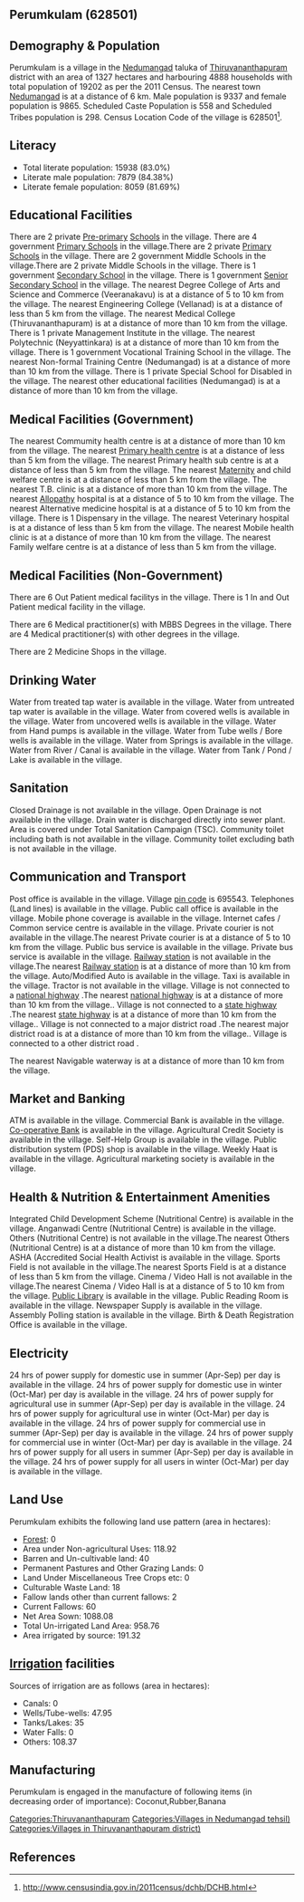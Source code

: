 {{Infobox settlement
| name=Perumkulam
| native_name=
| native_name_lang=
| other_name=
| nickname=
| settlement_type=Village
| image_skyline=
| image_alt=
| image_caption=
| pushpin_map=India Kerala
| pushpin_label_position=right
| pushpin_map_alt=
| pushpin_map_caption=Location in Kerala, India
| latd=
| latm=
| lats=
| latNS=
| longd=
| longm=
| longs=
| longEW=
| coordinates_display=inline,title
| subdivision_type=Country
| subdivision_name={{flag|India}}
| subdivision_type1=[[States and territories of India|State]]
| subdivision_name1=Kerala 
| subdivision_type2=[[List of districts of India|District]]
| subdivision_name2=Thiruvananthapuram
| subdivision_type3=Tahsil
| subdivision_name3=Nedumangad
| website=
| established_title=<!-- Established -->
| established_date=
| founder=
| named_for=
| government_type=
| governing_body=
| unit_pref=Metric=
| area_footnotes=
| area_rank=
| area_total_km2=13.27
| elevation_footnotes=
| elevation_m=
| population_total=19202
| population_as_of=2011
| population_rank=
| population_density_km2=1447
| population_demonym=
| population_footnotes=
| demographics_type1=Languages
| demographics1_title1=Official
| demographics1_info1=[[Malayalam language|Malayalam]]
| timezone1=[[Indian Standard Time|IST]]
| utc_offset1==+5:30
| postal_code_type=[[Postal Index Number|PIN]]
| postal_code=695543
| area_code_type=Telephone code
| area_code=
| registration_plate=
| blank1_name_sec1=Nearest city
| blank1_info_sec1=[[Nedumangad]]
| blank2_name_sec1=[[Human sex ratio|Sex ratio]]
| blank2_info_sec1=1056 [[male|♂]]/[[female|♀]]
| blank3_name_sec1=Literacy
| blank3_info_sec1=83.0%
| blank1_name_sec2=[[2011 Census of India|2011 census]] code
| blank1_info_sec2=628501
| footnotes=
}}

== Perumkulam (628501) ==

== Demography & Population ==

Perumkulam is a village in the [[Nedumangad]] taluka of [[Thiruvananthapuram]] district with an area of 1327 hectares and harbouring 4888 households with total population of 19202 as per the 2011 Census. The nearest town [[Nedumangad]] is at a distance of 6 km. Male population is 9337 and female population is 9865. Scheduled Caste Population is 558 and Scheduled Tribes population is 298. Census Location Code of the village is 628501<ref>http://www.censusindia.gov.in/2011census/dchb/DCHB.html</ref>.


== Literacy ==  
* Total literate population: 15938 (83.0%)
* Literate male population: 7879 (84.38%)
* Literate female population: 8059 (81.69%)


== Educational Facilities ==  
There are 2 private [[Pre-primary]] [[School]]s in the village.
There are 4 government [[Primary School]]s in the village.There are 2 private [[Primary School]]s in the village.
There are 2 government Middle Schools in the village.There are 2 private Middle Schools in the village.
There is 1 government [[Secondary School]] in the village.
There is 1 government [[Senior Secondary School]] in the village.
The nearest Degree College of Arts and Science and Commerce (Veeranakavu) is at a distance of 5 to 10 km from the village.
The nearest Engineering College (Vellanad) is at a distance of less than 5 km from the village.
The nearest Medical College (Thiruvananthapuram) is at a distance of more than 10 km from the village.
There is 1 private Management Institute in the village.
The nearest Polytechnic (Neyyattinkara) is at a distance of more than 10 km from the village.
There is 1 government Vocational Training School in the village.
The nearest Non-formal Training Centre (Nedumangad) is at a distance of more than 10 km from the village.
There is 1 private Special School for Disabled in the village.
The nearest other educational facilities (Nedumangad) is at a distance of more than 10 km from the village.


== Medical Facilities (Government) ==
The nearest Commumity health centre is at a distance of more than 10 km from the village.
The nearest [[Primary health centre]] is at a distance of less than 5 km from the village.
The nearest Primary health sub centre is at a distance of less than 5 km from the village.
The nearest [[Maternity]] and child welfare centre is at a distance of less than 5 km from the village.
The nearest T.B. clinic is at a distance of more than 10 km from the village.
The nearest [[Allopathy]] hospital is at a distance of 5 to 10 km from the village.
The nearest Alternative medicine hospital is at a distance of 5 to 10 km from the village.
There is 1 Dispensary in the village.
The nearest Veterinary hospital is at a distance of less than 5 km from the village.
The nearest Mobile health clinic is at a distance of more than 10 km from the village.
The nearest Family welfare centre is at a distance of less than 5 km from the village.


== Medical Facilities (Non-Government) ==
There are 6 Out Patient medical facilitys in the village.
There is 1 In and Out Patient medical facility in the village.

There are 6 Medical practitioner(s) with MBBS Degrees in the village.
There are 4 Medical practitioner(s) with other degrees in the village.


There are 2 Medicine Shops in the village.



== Drinking Water ==
Water from treated tap water is available in the village.
Water from untreated tap water is available in the village.
Water from covered wells is available in the village.
Water from uncovered wells is available in the village.
Water from Hand pumps is available in the village.
Water from Tube wells / Bore wells is available in the village.
Water from Springs is available in the village.
Water from River / Canal is available in the village.
Water from Tank / Pond / Lake is available in the village.


== Sanitation ==
Closed Drainage is not available in the village.
Open Drainage is not available in the village.
Drain water is discharged directly into sewer plant.
Area is covered under Total Sanitation Campaign (TSC).
Community toilet including bath is not available in the village.
Community toilet excluding bath is not available in the village.


== Communication and Transport ==
Post office is available in the village.
Village [[pin code]] is 695543.
Telephones (Land lines) is available in the village.
Public call office is available in the village.
Mobile phone coverage is available in the village.
Internet cafes / Common service centre is available in the village.
Private courier is not available in the village.The nearest Private courier is at a distance of 5 to 10 km from the village.
Public bus service is available in the village.
Private bus service is available in the village.
[[Railway station]] is not available in the village.The nearest [[Railway station]] is at a distance of more than 10 km from the village.
Auto/Modified Auto is available in the village.
Taxi is available in the village.
Tractor is not available in the village.
Village is not connected to a [[national highway]] .The nearest [[national highway]] is at a distance of more than 10 km from the village..
Village is not connected to a [[state highway]] .The nearest [[state highway]] is at a distance of more than 10 km from the village..
Village is not connected to a major district road   .The nearest major district road   is at a distance of more than 10 km from the village..
Village is connected to a other district road  .



The nearest Navigable waterway is at a distance of more than 10 km from the village.



== Market and Banking ==
ATM is available in the village.
Commercial Bank is available in the village.
[[Co-operative Bank]] is available in the village.
Agricultural Credit Society is available in the village.
Self-Help Group is available in the village.
Public distribution system (PDS) shop is available in the village.
Weekly Haat is available in the village.
Agricultural marketing society is available in the village.


== Health & Nutrition & Entertainment Amenities ==
Integrated Child Development Scheme (Nutritional Centre) is available in the village.
Anganwadi Centre (Nutritional Centre) is available in the village.
Others (Nutritional Centre) is not available in the village.The nearest Others (Nutritional Centre) is at a distance of more than 10 km from the village.
ASHA (Accredited Social Health Activist is available in the village.
Sports Field is not available in the village.The nearest Sports Field is at a distance of less than 5 km from the village.
Cinema / Video Hall is not available in the village.The nearest Cinema / Video Hall is at a distance of 5 to 10 km from the village.
[[Public Library]] is available in the village.
Public Reading Room is available in the village.
Newspaper Supply is available in the village.
Assembly Polling station is available in the village.
Birth & Death Registration Office is available in the village.


== Electricity ==
24 hrs of power supply for domestic use in summer (Apr-Sep) per day is available in the village.
24 hrs of power supply for domestic use in winter (Oct-Mar) per day is available in the village.
24 hrs of power supply for agricultural use in summer (Apr-Sep) per day is available in the village.
24 hrs of power supply for agricultural use in winter (Oct-Mar) per day is available in the village.
24 hrs of power supply for commercial use in summer (Apr-Sep) per day is available in the village.
24 hrs of power supply for commercial use in winter (Oct-Mar) per day is available in the village.
24 hrs of power supply for all users in summer (Apr-Sep) per day is available in the village.
24 hrs of power supply for all users in winter (Oct-Mar) per day is available in the village.


== Land Use ==
Perumkulam exhibits the following land use pattern (area in hectares):
* [[Forest]]: 0
* Area under Non-agricultural Uses: 118.92
* Barren and Un-cultivable land: 40
* Permanent Pastures and Other Grazing Lands: 0
* Land Under Miscellaneous Tree Crops etc: 0
* Culturable Waste Land: 18
* Fallow lands other than current fallows: 2
* Current Fallows: 60
* Net Area Sown: 1088.08
* Total Un-irrigated Land Area: 958.76
* Area irrigated by source: 191.32


== [[Irrigation]] facilities ==
Sources of irrigation are as follows (area in hectares):
* Canals: 0
* Wells/Tube-wells: 47.95
* Tanks/Lakes: 35
* Water Falls: 0
* Others: 108.37


== Manufacturing ==
Perumkulam is engaged in the manufacture of following items (in decreasing order of importance): Coconut,Rubber,Banana


[[Categories:Thiruvananthapuram]]
[[Categories:Villages in Nedumangad tehsil)]]
[[Categories:Villages in Thiruvananthapuram district)]]


== References ==
{{Reflist}}


